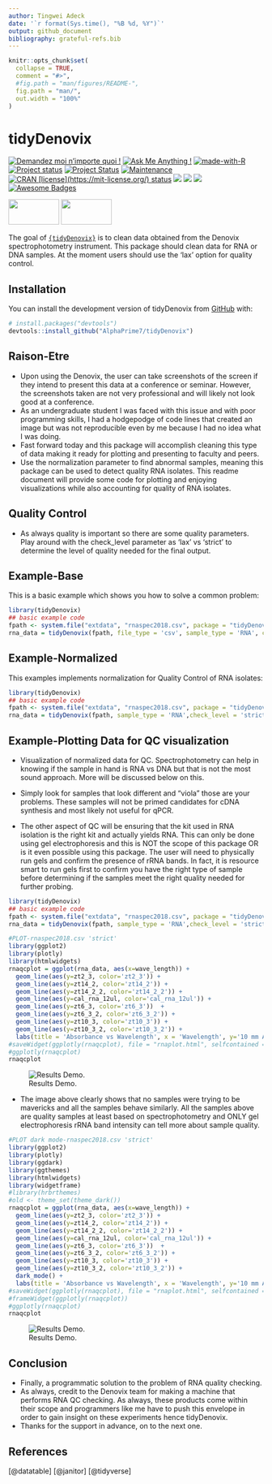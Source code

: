```yaml
---
author: Tingwei Adeck
date: '`r format(Sys.time(), "%B %d, %Y")`'
output: github_document
bibliography: grateful-refs.bib
---
```


<!-- README.md is generated from README.Rmd. Please edit that file -->

```r
knitr::opts_chunk$set(
  collapse = TRUE,
  comment = "#>",
  #fig.path = "man/figures/README-",
  fig.path = "man/",
  out.width = "100%"
)
```

# tidyDenovix

[![Demandez moi n'importe quoi
!](https://img.shields.io/badge/Demandez%20moi-n'%20importe%20quoi-1abc9c.svg)](mailto:awesome.tingwei@outlook.com)
[![Ask Me Anything
!](https://img.shields.io/badge/Ask%20me-anything-1abc9c.svg)](mailto:awesome.tingwei@outlook.com)
[![made-with-R](https://img.shields.io/badge/Made%20with-Rstudio-1f425f.svg)](https://www.rstudio.com/categories/rstudio-ide/)
[![Project status](https://www.repostatus.org/badges/latest/concept.svg)](https://github.com/AlphaPrime7/tidyDenovix/graphs/commit-activity) [![Project Status](https://www.repostatus.org/badges/latest/wip.svg)](https://github.com/AlphaPrime7/tidyDenovix/graphs/commit-activity) [![Maintenance](https://img.shields.io/badge/Maintained%3F-yes-green.svg)](https://github.com/AlphaPrime7/tidyDenovix/graphs/commit-activity)
[![CRAN
[![license](https://img.shields.io/badge/MIT-License?label=license)](https://mit-license.org/)
status](https://www.r-pkg.org/badges/version/tidyDenovix)](https://CRAN.R-project.org/package=tidyDenovix)
[![](http://cranlogs.r-pkg.org/badges/grand-total/tidyDenovix?color=yellow)](https://cran.r-project.org/package=tidyDenovix)
[![](http://cranlogs.r-pkg.org/badges/last-month/tidyDenovix?color=green)](https://cran.r-project.org/package=tidyDenovix)
[![](http://cranlogs.r-pkg.org/badges/last-week/tidyDenovix?color=yellow)](https://cran.r-project.org/package=tidyDenovix)
[![Awesome
Badges](https://img.shields.io/badge/badges-awesome-green.svg)](https://github.com/Naereen/badges)

<a href="https://www.buymeacoffee.com/tingweiadeck"><img src="https://img.buymeacoffee.com/button-api/?text=Buy me a coffee&amp;emoji=&amp;slug=tingweiadeck&amp;button_colour=FFDD00&amp;font_colour=000000&amp;font_family=Cookie&amp;outline_colour=000000&amp;coffee_colour=ffffff" width="100" height="50"/></a>
<a href="https://www.buymeacoffee.com/tingweiadeck"><img src="https://img.buymeacoffee.com/button-api/?text=Buy me a Pizza&emoji=🍕&slug=tingweiadeck&button_colour=FFDD00&font_colour=000000&font_family=Cookie&outline_colour=000000&coffee_colour=ffffff" width="100" height="50" /></a>

The goal of [`{tidyDenovix}`](https://github.com/AlphaPrime7/tidyDenovix) is to clean data obtained from the Denovix spectrophotometry instrument. This package should clean data for RNA or DNA samples. At the moment users should use the 'lax' option for quality control.

## Installation

You can install the development version of tidyDenovix from [GitHub](https://github.com/AlphaPrime7/tidyDenovix) with:

``` r
# install.packages("devtools")
devtools::install_github("AlphaPrime7/tidyDenovix")
```

## Raison-Etre

-   Upon using the Denovix, the user can take screenshots of the screen if they intend to present this data at a conference or seminar. However, the screenshots taken are not very professional and will likely not look good at a conference.
-   As an undergraduate student I was faced with this issue and with poor programming skills, I had a hodgepodge of code lines that created an image but was not reproducible even by me because I had no idea what I was doing.
-   Fast forward today and this package will accomplish cleaning this type of data making it ready for plotting and presenting to faculty and peers.
-   Use the normalization parameter to find abnormal samples, meaning this package can be used to detect quality RNA isolates. This readme document will provide some code for plotting and enjoying visualizations while also accounting for quality of RNA isolates.

## Quality Control

-   As always quality is important so there are some quality parameters. Play around with the check_level parameter as 'lax' vs 'strict' to determine the level of quality needed for the final output.

## Example-Base

This is a basic example which shows you how to solve a common problem:

```r
library(tidyDenovix)
## basic example code
fpath <- system.file("extdata", "rnaspec2018.csv", package = "tidyDenovix", mustWork = TRUE)
rna_data = tidyDenovix(fpath, file_type = 'csv', sample_type = 'RNA', check_level = 'lax')
```

## Example-Normalized

This examples implements normalization for Quality Control of RNA isolates:

```r
library(tidyDenovix)
## basic example code
fpath <- system.file("extdata", "rnaspec2018.csv", package = "tidyDenovix", mustWork = TRUE)
rna_data = tidyDenovix(fpath, sample_type = 'RNA',check_level = 'strict', qc_omit = 'no', normalized = 'yes')
```

## Example-Plotting Data for QC visualization

-   Visualization of normalized data for QC. Spectrophotometry can help in knowing if the sample in hand is RNA vs DNA but that is not the most sound approach. More will be discussed below on this.

-   Simply look for samples that look different and "viola" those are your problems. These samples will not be primed candidates for cDNA synthesis and most likely not useful for qPCR.

-   The other aspect of QC will be ensuring that the kit used in RNA isolation is the right kit and actually yields RNA. This can only be done using gel electrophoresis and this is NOT the scope of this package OR is it even possible using this package. The user will need to physically run gels and confirm the presence of rRNA bands. In fact, it is resource smart to run gels first to confirm you have the right type of sample before determining if the samples meet the right quality needed for further probing.

```r
library(tidyDenovix)
## basic example code
fpath <- system.file("extdata", "rnaspec2018.csv", package = "tidyDenovix", mustWork = TRUE)
rna_data = tidyDenovix(fpath, sample_type = 'RNA',check_level = 'strict', qc_omit = 'no', normalized = 'yes')

#PLOT-rnaspec2018.csv 'strict'
library(ggplot2)
library(plotly)
library(htmlwidgets)
rnaqcplot = ggplot(rna_data, aes(x=wave_length)) + 
  geom_line(aes(y=zt2_3, color='zt2_3')) + 
  geom_line(aes(y=zt14_2, color='zt14_2')) + 
  geom_line(aes(y=zt14_2_2, color='zt14_2_2')) +
  geom_line(aes(y=cal_rna_12ul, color='cal_rna_12ul')) +
  geom_line(aes(y=zt6_3, color='zt6_3'))  + 
  geom_line(aes(y=zt6_3_2, color='zt6_3_2')) + 
  geom_line(aes(y=zt10_3, color='zt10_3')) + 
  geom_line(aes(y=zt10_3_2, color='zt10_3_2')) +
  labs(title = 'Absorbance vs Wavelength', x = 'Wavelength', y='10 mm Absorbance', color='Circadian Times')
#saveWidget(ggplotly(rnaqcplot), file = "rnaplot.html", selfcontained = F, libdir = "lib")
#ggplotly(rnaqcplot)
rnaqcplot
```

![Results Demo.](man/figures/example3-1.png)

-   The image above clearly shows that no samples were trying to be mavericks and all the samples behave similarly. All the samples above are quality samples at least based on spectrophotometry and ONLY gel electrophoresis rRNA band intensity can tell more about sample quality.

```r
#PLOT dark mode-rnaspec2018.csv 'strict'
library(ggplot2)
library(plotly)
library(ggdark)
library(ggthemes)
library(htmlwidgets)
library(widgetframe)
#library(hrbrthemes)
#old <- theme_set(theme_dark())
rnaqcplot = ggplot(rna_data, aes(x=wave_length)) + 
  geom_line(aes(y=zt2_3, color='zt2_3')) + 
  geom_line(aes(y=zt14_2, color='zt14_2')) + 
  geom_line(aes(y=zt14_2_2, color='zt14_2_2')) +
  geom_line(aes(y=cal_rna_12ul, color='cal_rna_12ul')) +
  geom_line(aes(y=zt6_3, color='zt6_3'))  + 
  geom_line(aes(y=zt6_3_2, color='zt6_3_2')) + 
  geom_line(aes(y=zt10_3, color='zt10_3')) + 
  geom_line(aes(y=zt10_3_2, color='zt10_3_2')) +
  dark_mode() +
  labs(title = 'Absorbance vs Wavelength', x = 'Wavelength', y='10 mm Absorbance', color='Circadian Times')
#saveWidget(ggplotly(rnaqcplot), file = "rnaplot.html", selfcontained = F, libdir = "lib")
#frameWidget(ggplotly(rnaqcplot))
#ggplotly(rnaqcplot)
rnaqcplot
```

![Results Demo.](man/figures/example4-1.png)

## Conclusion

-   Finally, a programmatic solution to the problem of RNA quality checking.
-   As always, credit to the Denovix team for making a machine that performs RNA QC checking. As always, these products come within their scope and programmers like me have to push this envelope in order to gain insight on these experiments hence tidyDenovix.
-   Thanks for the support in advance, on to the next one.

## References

[@datatable] [@janitor] [@tidyverse]

